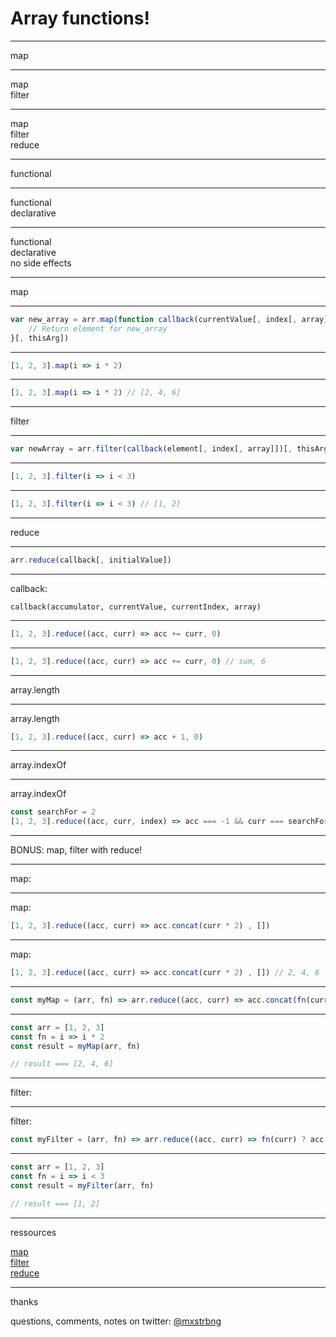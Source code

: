 

<Head>
  <title>Array functions!</title>
</Head>

# Array functions!

---

map 

---

map  
filter

---

map  
filter  
reduce

---

functional  

---

functional  
declarative 

---

functional  
declarative  
no side effects

---

map 

---

```js
var new_array = arr.map(function callback(currentValue[, index[, array]]) {
    // Return element for new_array
}[, thisArg])
```

---

```js
[1, 2, 3].map(i => i * 2)
```

---

```js
[1, 2, 3].map(i => i * 2) // [2, 4, 6]
```

---

filter 

---

```js
var newArray = arr.filter(callback(element[, index[, array]])[, thisArg])
```

---

```js
[1, 2, 3].filter(i => i < 3)
```

---

```js
[1, 2, 3].filter(i => i < 3) // [1, 2]
```

---

reduce

---

```js
arr.reduce(callback[, initialValue])
```

---

callback:

```
callback(accumulator, currentValue, currentIndex, array)    
```

---

```js
[1, 2, 3].reduce((acc, curr) => acc += curr, 0)
```

---

```js
[1, 2, 3].reduce((acc, curr) => acc += curr, 0) // sum, 6
```

---

array.length

---

array.length

```js
[1, 2, 3].reduce((acc, curr) => acc + 1, 0)
```

---

array.indexOf

---

array.indexOf

```js
const searchFor = 2
[1, 2, 3].reduce((acc, curr, index) => acc === -1 && curr === searchFor ? index : acc, -1)
```

---

BONUS: map, filter with reduce!

---

map:

---

map:

```js
[1, 2, 3].reduce((acc, curr) => acc.concat(curr * 2) , [])
```
---

map:

```js
[1, 2, 3].reduce((acc, curr) => acc.concat(curr * 2) , []) // 2, 4, 6
```

---

```js
const myMap = (arr, fn) => arr.reduce((acc, curr) => acc.concat(fn(curr)), [])
```

---

```js
const arr = [1, 2, 3]
const fn = i => i * 2
const result = myMap(arr, fn)

// result === [2, 4, 6]
```

---

filter:

---

filter:

```js
const myFilter = (arr, fn) => arr.reduce((acc, curr) => fn(curr) ? acc.concat(curr) : acc , [])
```

---

```js
const arr = [1, 2, 3]
const fn = i => i < 3
const result = myFilter(arr, fn)

// result === [1, 2]
```

---

ressources

[map](https://developer.mozilla.org/en-US/docs/Web/JavaScript/Reference/Global_Objects/Array/map)  
[filter](https://developer.mozilla.org/en-US/docs/Web/JavaScript/Reference/Global_Objects/Array/filter)  
[reduce](https://developer.mozilla.org/en-US/docs/Web/JavaScript/Reference/Global_Objects/Array/Reduce)  

---

thanks



questions, comments, notes on twitter: [@mxstrbng](https://twitter.com/mxstrbng)
